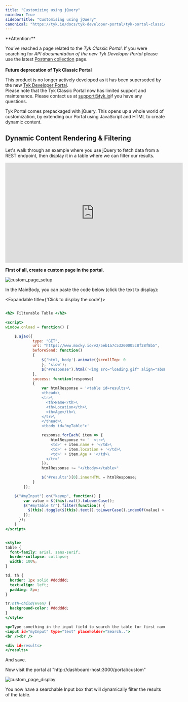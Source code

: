 ```yaml
---
title: "Customizing using jQuery"
noindex: True
sidebarTitle: "Customising using jQuery"
canonical: "https://tyk.io/docs/tyk-developer-portal/tyk-portal-classic/customise/customize-with-jquery"
---
```



<Warning>
**Attention:**

You’ve reached a page related to the *Tyk Classic Portal*. If you were searching for *API documentation of the new Tyk
Developer Portal* please use the latest
[Postman collection](/5.8/product-stack/tyk-enterprise-developer-portal/api-documentation/tyk-edp-api) page.
<br />
<br />
**Future deprecation of Tyk Classic Portal**

This product is no longer actively developed as it
has been superseded by the new [Tyk Developer Portal](/5.8/portal/overview/intro).
<br />
Please note that the Tyk Classic Portal now has limited support and maintenance. Please contact us at
[support@tyk.io](<mailto:support@tyk.io?subject=Tyk classic developer portal>)if you have any questions.
</Warning>


Tyk Portal comes prepackaged with jQuery.  This opens up a whole world of customization, by extending our Portal using JavaScript and HTML to create dynamic content.


## Dynamic Content Rendering & Filtering

Let's walk through an example where you use jQuery to fetch data from a REST endpoint, then display it in a table where we can filter our results.

<iframe width="560" height="315" src="https://www.youtube.com/embed/njRgYUpL5vs" frameborder="0" allow="accelerometer; autoplay; clipboard-write; encrypted-media; gyroscope; picture-in-picture" allowfullscreen></iframe>


**First of all, create a custom page in the portal.**


<img src="/img/dashboard/portal-management/new_custom_page.png" alt="custom_page_setup" />

In the MainBody, you can paste the code below (click the text to display):

<Expandable title={'Click to display the code'}>
```.html

<h2> Filterable Table </h2>

<script>
window.onload = function() {

    $.ajax({  
            type: "GET",
            url: "https://www.mocky.io/v2/5eb1a7c53200005c8f28f8b5",  
            beforeSend: function() 
            {
                $('html, body').animate({scrollTop: 0
                }, 'slow');
                $("#response").html('<img src="loading.gif" align="absmiddle" alt="Loading..."> Loading...<br /><br />');
            },  
            success: function(response)
            {
                var htmlResponse = '<table id=results>\
                <thead>\
                <tr>\
                  <th>Name</th>\
                  <th>Location</th>\
                  <th>Age</th>\
                </tr>\
                </thead>\
                <tbody id="myTable">'

                response.forEach( item => {
                    htmlResponse += '  <tr>\
                    <td>' + item.name + '</td>\
                    <td>' + item.location + '</td>\
                    <td>' + item.Age + '</td>\
                  </tr>'
                });
                htmlResponse += "</tbody></table>"

                $('#results')[0].innerHTML = htmlResponse;
            }
        });

    $("#myInput").on("keyup", function() {
        var value = $(this).val().toLowerCase();
        $("#myTable tr").filter(function() {
          $(this).toggle($(this).text().toLowerCase().indexOf(value) > -1)
        });
      });
    }
</script>


<style>
table {
  font-family: arial, sans-serif;
  border-collapse: collapse;
  width: 100%;
}

td, th {
  border: 1px solid #dddddd;
  text-align: left;
  padding: 8px;
}

tr:nth-child(even) {
  background-color: #dddddd;
}
</style>

<p>Type something in the input field to search the table for first names, last names or emails:</p>  
<input id="myInput" type="text" placeholder="Search..">
<br /><br />

<div id=results>
</results>
```
</Expandable>

And save.

Now visit the portal at "http://dashboard-host:3000/portal/custom"

<img src="/img/dashboard/portal-management/custom_page_dynamic.png" alt="custom_page_display" />

You now have a searchable Input box that will dynamically filter the results of the table.
